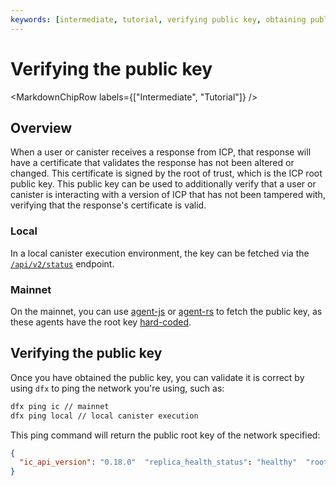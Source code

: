 ```yaml
---
keywords: [intermediate, tutorial, verifying public key, obtaining public key, public key, ic public key]
---
```



# Verifying the public key

<MarkdownChipRow labels={["Intermediate", "Tutorial"]} />

## Overview

When a user or canister receives a response from ICP, that response will have a certificate that validates the response has not been altered or changed. This certificate is signed by the root of trust, which is the ICP root public key. This public key can be used to additionally verify that a user or canister is interacting with a version of ICP that has not been tampered with, verifying that the response's certificate is valid.

### Local

In a local canister execution environment, the key can be fetched via the [`/api/v2/status`](/docs/current/references/ic-interface-spec#api-status) endpoint.

### Mainnet

On the mainnet, you can use [agent-js](https://github.com/dfinity/agent-js) or [agent-rs](https://github.com/dfinity/agent-rs) to fetch the public key, as these agents have the root key [hard-coded](https://github.com/dfinity/agent-js/blob/main/packages/agent/src/agent/proxy.ts#L244C1-L250C2).

## Verifying the public key

Once you have obtained the public key, you can validate it is correct by using `dfx` to ping the network you're using, such as:

```bash
dfx ping ic // mainnet
dfx ping local // local canister execution
```

This ping command will return the public root key of the network specified:

```json
{
  "ic_api_version": "0.18.0"  "replica_health_status": "healthy"  "root_key": [48, 129, 130, 48, 29, 6, 13, 43, 6, 1, 4, 1, 130, 220, 124, 5, 3, 1, 2, 1, 6, 12, 43, 6, 1, 4, 1, 130, 220, 124, 5, 3, 2, 1, 3, 97, 0, 129, 76, 14, 110, 199, 31, 171, 88, 59, 8, 189, 129, 55, 60, 37, 92, 60, 55, 27, 46, 132, 134, 60, 152, 164, 241, 224, 139, 116, 35, 93, 20, 251, 93, 156, 12, 213, 70, 217, 104, 95, 145, 58, 12, 11, 44, 197, 52, 21, 131, 191, 75, 67, 146, 228, 103, 219, 150, 214, 91, 155, 180, 203, 113, 113, 18, 248, 71, 46, 13, 90, 77, 20, 80, 95, 253, 116, 132, 176, 18, 145, 9, 28, 95, 135, 185, 136, 131, 70, 63, 152, 9, 26, 11, 170, 174]
}
```


